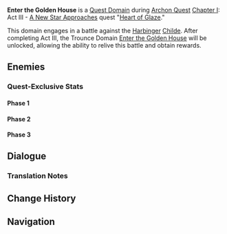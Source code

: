 {{About|the Quest Domain|the Trounce Domain|Enter the Golden House}}
{{Domain Infobox
|image        = Domain Enter the Golden House.png
|title        = Enter the Golden House
|type         = Quest
|description  = Your pursuit of the truth brings you to the very heart of the political storm that has been slowly brewing in Liyue Harbor.<br />It is time to peer beyond the glittering gold, and see what lurks in the shadows...
|quest        = Heart of Glaze
|quest_type   = Archon
|region       = Liyue
|area         = Sea of Clouds
|subarea      = Mt. Tianheng
|domain       = Enter the Golden House
|requiredAR   = 28
|recLevel     = 37
}}
'''Enter the Golden House''' is a [[Quest Domain]] during [[Archon Quest]] [[Chapter I]]: Act III - [[A New Star Approaches]] quest "[[Heart of Glaze]]."

This domain engages in a battle against the [[Harbinger]] [[Childe]]. After completing Act III, the Trounce Domain [[Enter the Golden House]] will be unlocked, allowing the ability to relive this battle and obtain rewards.

==Enemies==
{{Card|Enter the Golden House|type=Enemy|text=Childe}}

===Quest-Exclusive Stats===
====Phase 1====
{{Enemy Stats
|res1        = Normal
|resglobal   = 0%
|hydro_res   = 50%

|res2         = Stunned
|resglobal2   = -30%
|hydro_res2   = 20%

|hp_ratio   = 6
|hp_type    = 1
|atk_ratio  = 3
|res_title  = State
|hide_notes = 1
}}

====Phase 2====
{{Enemy Stats
|res1        = Normal
|resglobal   = 0%
|electro_res = 50%

|res2         = Stunned
|resglobal2   = -50%
|electro_res2 = 0%

|hp_ratio   = 6
|hp_type    = 1
|atk_ratio  = 3
|res_title  = State
|hide_notes = 1
}}

====Phase 3====
{{Enemy Stats
|resglobal   = 0%
|hydro_res   = 70%
|electro_res = 70%

|hp_ratio   = 10
|hp_type    = 1
|atk_ratio  = 4
|hide_notes = 1
}}

==Dialogue==
{{Transclude|Heart of Glaze|Dialogue}}

===Translation Notes===
{{Reflist|note=1}}

==Change History==
{{Change History|1.1}}

==Navigation==
{{Domain Navbox|Temporary}}